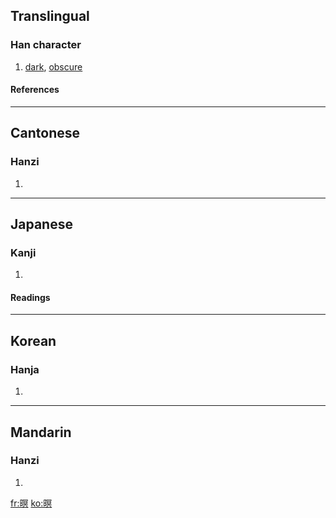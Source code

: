 ==Translingual==
===Han character===
{{Han char|rn=72|rad=日|as=10|sn=14|four=6708<sub>0</sub>|canj=日月日金 (ABAC)}}
# [[dark]], [[obscure]]
====References====
{{Han ref|kx=0498.370|dkj=14083|dj=0867.150|hdz=21531.050|uh=669D|ud=26269|bh=BA5C|bd=47708}}

----
==Cantonese==
===Hanzi===
{{yue-hanzi|jyut=|y=ming4, ming6}}
# {{defn|Cantonese}}

----
==Japanese==
===Kanji===
{{ja-kanji|grade=|rs=日10}}
# {{defn|Japanese}} 
====Readings====
{{ja-readings|on=[[めい]] (mei), [[べい]] (bei), [[みょう]] (myō)|kun=[[くらい]] (kurai)}}

----
==Korean==
===Hanja===
{{ko-hanja|hangeul=명|eumhun=|rv=myeong|mr=myŏng|y=myeng}}
# {{defn|Korean}}

----
==Mandarin==
===Hanzi===
{{cmn-hanzi|pin=[[míng]] ([[ming2]])|wg=ming<sup>2</sup>}}
# {{defn|Mandarin}}

[[fr:暝]]
[[ko:暝]]